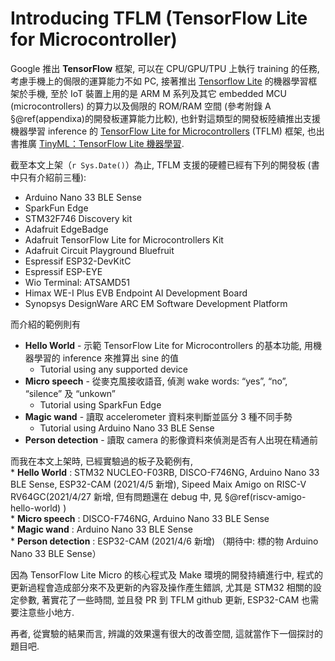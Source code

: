 # Introducing TFLM (TensorFlow Lite for Microcontroller) {#chap-intro}

Google 推出 **TensorFlow** 框架, 可以在 CPU/GPU/TPU 上執行 training 的任務, 考慮手機上的侷限的運算能力不如 PC, 接著推出 [Tensorflow Lite](https://www.tensorflow.org/lite/tutorials) 的機器學習框架於手機, 至於 IoT 裝置上用的是 ARM M 系列及其它 embedded MCU (microcontrollers) 的算力以及侷限的 ROM/RAM 空間 (參考附錄 A §\@ref(appendixa)的開發板運算能力比較), 也針對這類型的開發板陸續推出支援機器學習 inference 的 [TensorFlow Lite for Microcontrollers](https://www.tensorflow.org/lite/microcontrollers) (TFLM) 框架, 也出書推廣
[TinyML：TensorFlow Lite 機器學習](https://www.books.com.tw/products/0010865580?fbclid=IwAR1xgb-0LStRrHXajKT-u3uP982d0p8PQaDpNfhxHAzuCbATi6VOjYcwo2k). 

截至本文上架（`r Sys.Date()`）為止, TFLM 支援的硬體已經有下列的開發板 (書中只有介紹前三種): 

* Arduino Nano 33 BLE Sense  
* SparkFun Edge  
* STM32F746 Discovery kit  
* Adafruit EdgeBadge  
* Adafruit TensorFlow Lite for Microcontrollers Kit  
* Adafruit Circuit Playground Bluefruit  
* Espressif ESP32-DevKitC  
* Espressif ESP-EYE  
* Wio Terminal: ATSAMD51  
* Himax WE-I Plus EVB Endpoint AI Development Board  
* Synopsys DesignWare ARC EM Software Development Platform  

而介紹的範例則有  

* **Hello World** - 示範 TensorFlow Lite for Microcontrollers 的基本功能, 用機器學習的 inference 來推算出 sine 的值  
  + Tutorial using any supported device  
* **Micro speech** - 從麥克風接收語音, 偵測 wake words: "yes", "no", "silence” 及 “unkown"  
  + Tutorial using SparkFun Edge  
* **Magic wand** - 讀取 accelerometer 資料來判斷並區分 3 種不同手勢 
  + Tutorial using Arduino Nano 33 BLE Sense  
* **Person detection** - 讀取 camera 的影像資料來偵測是否有人出現在精通前

而我在本文上架時, 已經實驗過的板子及範例有,   
* **Hello World** :  STM32 NUCLEO-F03RB, DISCO-F746NG, Arduino Nano 33 BLE Sense, ESP32-CAM (2021/4/5 新增), Sipeed Maix Amigo on RISC-V RV64GC(2021/4/27 新增, 但有問題還在 debug 中, 見 §\@ref(riscv-amigo-hello-world) )   
* **Micro speech** : DISCO-F746NG, Arduino Nano 33 BLE Sense  
* **Magic wand** : Arduino Nano 33 BLE Sense  
* **Person detection** : ESP32-CAM (2021/4/6 新增) （期待中: 標的物 Arduino Nano 33 BLE Sense）  

因為 TensorFlow Lite Micro 的核心程式及 Make 環境的開發持續進行中, 程式的更新過程會造成部分來不及更新的內容及操作產生錯誤, 尤其是 STM32 相關的設定參數, 著實花了一些時間, 並且發 PR 到 TFLM github 更新, ESP32-CAM 也需要注意些小地方.

再者, 從實驗的結果而言, 辨識的效果還有很大的改善空間, 這就當作下一個探討的題目吧.
